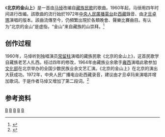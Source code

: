 《'''北京的金山上'''》是一首由[[马倬|马倬]]改编自[[藏族|藏族]][[民歌|民歌]]的歌曲。1960年起，马倬用四年时间进行改编。該歌曲的流行始於1972年[[中央人民廣播電台|中央人民廣播電台]]赴[[西藏自治区|西藏]]錄音、由[[才旦卓瑪|才旦卓瑪]]演唱的版本。該曲流傳至今，仍頻繁出現於各類晚會、聲樂比賽曲目。有认为“北京的金山”是虚指，“金山”来自藏族的山崇拜。<ref>{{cite web|title=《北京的金山上》：比雪山更美好的是金山|url=http://cqrbepaper.cqnews.net/cqrb/html/2009-08/15/content_961192.htm|accessdate=2011-05-11|author=高虹|date=2009年8月15日|publisher=华龙网 重庆日报数字报|archiveurl=https://web.archive.org/web/20160308214753/http://cqrbepaper.cqnews.net/cqrb/html/2009-08/15/content_961192.htm|archivedate=2016年3月8日|deadurl=yes}}</ref>

== 创作过程 ==
1960年，马倬听到独唱演员[[常留柱|常留柱]]演唱的藏族民歌《北京的金山上》，这首民歌学自藏族老艺人扎西。经过四年的修改，1964年由藏族业余歌手[[雍西|雍西]]演唱此歌参加[[中华人民共和国文化部|文化部]]在北京举办的全国少数民族业余文艺汇演。《北京的金山上》在北京的演出大获成功。1972年，中央人民广播电台赴西藏录音，建议由才旦卓玛来演唱并增加歌词。于是作者马倬又增加了第二段词。<ref>{{cite web|title=红歌《北京的金山上》--访词曲作家马倬|url=http://q.ifeng.com/group/article/106853.html|accessdate=2011-05-11|author=小先生|date=2009-08-26|publisher=凤凰网 凤凰锐评}}{{dead link|date=2017年11月|bot=InternetArchiveBot|fix-attempted=yes}}</ref>

== 参考资料 ==
{{Reflist}}

{{放歌九十年|cat|B北}}
[[Category:藏族民歌|B]]
[[Category:1960年歌曲|B]]
[[Category:1960年中国作品|B]]
[[Category:1960年代中国歌曲作品|B]]
[[Category:毛泽东颂歌|B]]